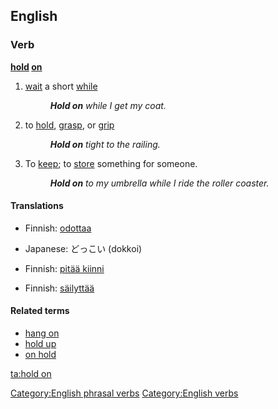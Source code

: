 ==English==

===Verb===
'''[[hold]] [[on]]'''

# {{idiom}} [[wait]] a short [[while]]
#: '''''Hold on''' while I get my coat.''
# to [[hold]], [[grasp]], or [[grip]]
#: '''''Hold on''' tight to the railing.''
# {{idiom}} To [[keep]]; to [[store]] something for someone.
#: '''''Hold on''' to my umbrella while I ride the roller coaster.''

====Translations====
{{trans-top|wait a minute}}
* Finnish: [[odottaa]]
{{trans-mid}}
* Japanese: どっこい (dokkoi)
{{trans-bottom}}

{{trans-top|to hold, grasp, or grip}}
* Finnish: [[pitää kiinni]]
{{trans-mid}}
{{trans-bottom}}

{{trans-top|To keep; to store something for someone}}
* Finnish: [[säilyttää]]
{{trans-mid}}
{{trans-bottom}}

====Related terms====
* [[hang on]]
* [[hold up]]
* [[on hold]]

[[Category:English phrasal verbs]]
[[Category:English verbs]]

[[ta:hold on]]
